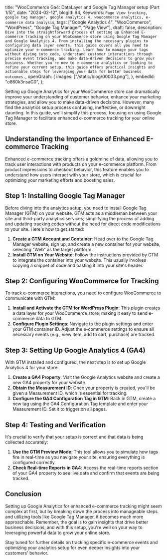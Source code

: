   title: "WooCommerce Ga4: DataLayer and Google Tag Manager setup (Part 1/5)",
  date: "2024-02-12",
  blogId: 94,
  Keywords: `Page View tracking, google tag manager, google analytics 4, woocommerce analytics, e-commerce data analysis`,
  tags: ["Google Analytics 4", "WooCommerce", "WordPress", "Google Tag Manager", "Page View"],
  draft: false,
  description: `Dive into the straightforward process of setting up Enhanced E-commerce tracking on your WooCommerce store using Google Tag Manager and Google Analytics 4. From installing the necessary plugins to configuring data layer events, this guide covers all you need to optimize your e-commerce tracking. Learn how to manage your tags without diving into code, understand customer interactions through precise event tracking, and make data-driven decisions to grow your business. Whether you're new to e-commerce analytics or looking to refine your current setup, this guide offers practical insights and actionable steps for leveraging your data for better business outcomes.`,
  openGraph: {
    images: ["/static/blog/00003.png"],
  },
  embedId: "o860k3nsaG0",
};

Setting up Google Analytics for your WooCommerce store can dramatically improve your understanding of customer behavior, enhance your marketing strategies, and allow you to make data-driven decisions. However, many find the analytics setup process confusing, ineffective, or downright daunting. In this guide, we'll simplify this process, focusing on using Google Tag Manager to facilitate enhanced e-commerce tracking for your online store.

## Understanding the Importance of Enhanced E-commerce Tracking

Enhanced e-commerce tracking offers a goldmine of data, allowing you to track user interactions with products on your e-commerce platform. From product impressions to checkout behavior, this feature enables you to understand how users interact with your store, which is crucial for optimizing your marketing efforts and boosting sales.

## Step 1: Installing Google Tag Manager

Before diving into the analytics setup, you need to install Google Tag Manager (GTM) on your website. GTM acts as a middleman between your site and third-party analytics services, simplifying the process of adding and updating tracking codes without the need for direct code modifications to your site. Here's how to get started:

1. **Create a GTM Account and Container**: Head over to the Google Tag Manager website, sign up, and create a new container for your website, selecting "Web" as the target platform.
2. **Install GTM on Your Website**: Follow the instructions provided by GTM to integrate the container into your website. This usually involves copying a snippet of code and pasting it into your site's header.

## Step 2: Configuring WooCommerce for Tracking

To track e-commerce interactions, you need to configure WooCommerce to communicate with GTM:

1. **Install and Activate the GTM for WordPress Plugin**: This plugin creates a data layer for your WooCommerce store, making it easy to send e-commerce data to GTM.
2. **Configure Plugin Settings**: Navigate to the plugin settings and enter your GTM container ID. Adjust the e-commerce settings to ensure all necessary events (e.g., view item, add to cart, purchase) are tracked.

## Step 3: Setting Up Google Analytics 4 (GA4)

With GTM installed and configured, the next step is to set up Google Analytics 4 for your store:

1. **Create a GA4 Property**: Visit the Google Analytics website and create a new GA4 property for your website.
2. **Obtain the Measurement ID**: Once your property is created, you'll be given a Measurement ID, which is essential for tracking.
3. **Configure the GA4 Configuration Tag in GTM**: Back in GTM, create a new tag using the GA4 Configuration Tag template and enter your Measurement ID. Set it to trigger on all pages.

## Step 4: Testing and Verification

It's crucial to verify that your setup is correct and that data is being collected accurately:

1. **Use the GTM Preview Mode**: This tool allows you to simulate how tags fire in real-time as you navigate your site, ensuring everything is configured correctly.
2. **Check Real-time Reports in GA4**: Access the real-time reports section of your GA4 property to see live data and confirm that events are being tracked.

## Conclusion

Setting up Google Analytics for enhanced e-commerce tracking might seem complex at first, but by breaking down the process into manageable steps and utilizing tools like Google Tag Manager, it becomes much more approachable. Remember, the goal is to gain insights that drive better business decisions, and with this setup, you're well on your way to leveraging powerful data to grow your online store.

Stay tuned for further details on tracking specific e-commerce events and optimizing your analytics setup for even deeper insights into your customers' behavior.
